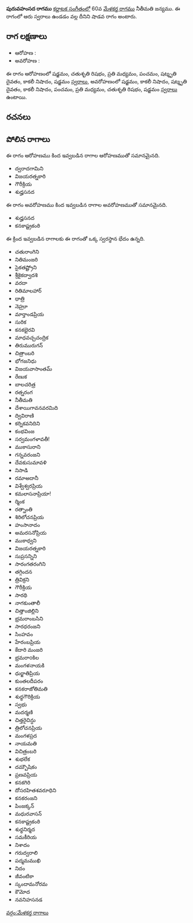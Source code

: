 {{Infobox ragam
	| name          	= పురువహంసద
	| synonym	    	= 
	| mela          	= 
	| chakra        	= 
	| janaka        	= 
	| type          	= శాడవ
	| arohanam      	= {{svaraC|S|R2|M2|P|D3|N3|S'}} 
	| avarohanam    	= {{svaraC|S'|N3|D3|N3|P|M2|R2|S}}
	| jeeva         	=
	| chhaya        	=
	| nyasa         	=
	| vishesha      	= 
	| equivalent  		= 
}}
{{కర్ణాటక సంగీత రాగాలు}}
'''పురువహంసద రాగము''' [[కర్ణాటక సంగీతం]]లో 60వ [[మేళకర్త రాగము]] నీతీమతి జన్యము.  ఈ రాగంలో ఆరు స్వరాలు ఉండడం వల్ల దీనిని షాడవ రాగం అంటారు.


==రాగ లక్షణాలు==


* ఆరోహణ : {{svaraC|S|R2|M2|P|D3|N3|S'}} 
* అవరోహణ : {{svaraC|S'|N3|D3|N3|P|M2|R2|S}}

ఈ రాగం ఆరోహణంలో షడ్జమం, చతుశృతి రిషభం, ప్రతి మధ్యమం, పంచమం, షట్శృతి దైవతం, కాకలీ నిషాదం, షడ్జమం [[స్వరాలు]], అవరోహణంలో షడ్జమం, కాకలీ నిషాదం, షట్శృతి దైవతం, కాకలీ నిషాదం, పంచమం, ప్రతి మధ్యమం, చతుశృతి రిషభం, షడ్జమం [[స్వరాలు]] ఉంటాయి.

==రచనలు==



==పోలిన రాగాలు==
ఈ రాగం ఆరోహణము కింద ఇవ్వబడిన రాగాల ఆరోహణముతో సమానమైనది.
* ద్వరాదగామిని
* విజయరత్నకారి
* గౌరీక్రియ
* శుధ్హసనద

ఈ రాగం అవరోహణము కింద ఇవ్వబడిన రాగాల అవరోహణముతో సమానమైనది.
* శుధ్హసనద
* కనకాష్ట్రకంఠి

ఈ క్రింద ఇవ్వబడిన రాగాలకు ఈ రాగంతో ఒక్క స్వరస్థాన భేదం ఉన్నది.
* చతురాంగిని
* నితిమంజరి
* సైకతష్ట్రోని
* శ్రీకైకద్వాదశి
* వరదా
* రితిమాలహార్
* ధాత్రి
* నెహ్రూ
* మార్తాండప్రియ
* సురిక
* కనకభైరవి
* మాధవచ్చచంద్రిక
* తిరుమురుగన్
* చిత్రాంబరి
* భోగజనిధు
* విజయవాసాంతమ్
* రేణుక
* బాలచరిత్ర
* రత్నరంగ
* నీతీమతి
* దేశాయిగావనవరమిది
* ద్వివిరాణి
* కర్నికవనిదిని
* కంభవింజ
* సర్వమంగళావతీ!
* ముకాసురాని
* గన్నవరంజని
* దేవకుసుమావళి
* నిసాడి
* రమాఅదానీ
* విశ్వేశ్వరప్రియ
* కమలాసనాప్రియా!
* ర్మింక
* రత్నాంతి
* శిరిలోచనప్రియ
* హంసానాదం
* అమరసనోప్రియ
* ముకాధ్వని
* విజయరత్నకారి
* సుప్రసన్నిని
* సారంగతరంగిని
* తగ్గిందన
* త్రివిక్రని
* గౌరీక్రియ
* సారథి
* నాగకుంతాలీ
* చిత్తాంజిల్లిని
* భ్రమరాంబసిని
* సారధరంజని
* సింహవం
* హేరంబప్రియ
* కేదారి మంజరి
* భ్రమరాoకిల
* మంగళనాయకి
* ధుర్జాతిప్రియ
* కుంతలదీపరం
* కనకరాజోతిమతి
* శుధ్ధగౌరిక్రియ
* స్వభు
* మదర్మణి
* చిత్తరైచిన్ధు
* త్రిలోచనప్రియ
* మంగళప్రద
* నాయమతి
* విచిత్రంబరి
* శుభలేక
* దమ్బౌషికం
* ప్రణవప్రియ
* కనకగిరి
* దోసరహితశవరూధిని
* కనకరంజని
* పింజక్కన్
* మధురవాసన్
* కనకాష్ట్రకంఠి
* శుధ్ధనిర్మద
* సమకీరియ
* నిశాదం
* గరుద్వరాలి
* పద్మమముఖి
* నిదం
* జీవంటికా
* స్కందామనోరమ
* కౌమోద
* నవనిహసనడ



[[వర్గం:మేళకర్త రాగాలు]]
